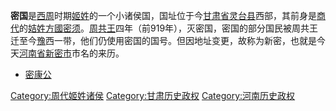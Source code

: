 {{unreferenced|time=2011-09-07T01:23:25+00:00}}
'''密国'''是[[西周|西周]]时期[[姬姓|姬姓]]的一个小诸侯国，国址位于今[[甘肃省|甘肃省]][[灵台县|灵台县]]西部，其前身是[[商代|商代]]的[[姞姓|姞姓]][[方國|方國]][[密须|密须]]。[[周共王|周共王]]四年（前919年），灭密国，密国的部分国民被周共王迁至今[[豫|豫]]西一带，他们仍使用密国的国号。但因地址变更，故称为新密，也就是今天[[河南省|河南省]][[新密市|新密市]]市名的来历。

*[[密康公|密康公]]

{{河南省先秦列國}}
[[Category:周代姬姓诸侯|Category:周代姬姓诸侯]]
[[Category:甘肃历史政权|Category:甘肃历史政权]]
[[Category:河南历史政权|Category:河南历史政权]]